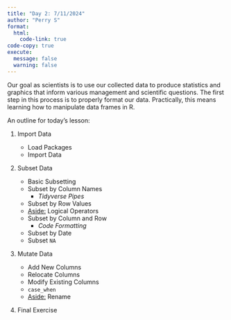```yaml
---
title: "Day 2: 7/11/2024"
author: "Perry S"
format:
  html:
    code-link: true
code-copy: true
execute: 
  message: false
  warning: false
---
```


Our goal as scientists is to use our collected data to produce statistics and graphics that inform various management and scientific questions. The first step in this process is to properly format our data. Practically, this means learning how to manipulate data frames in R.

An outline for today's lesson:

1.  Import Data

    -   Load Packages
    -   Import Data

2.  Subset Data

    -   Basic Subsetting
    -   Subset by Column Names
        -   *Tidyverse Pipes*
    -   Subset by Row Values
    -   [Aside:]{.underline} Logical Operators
    -   Subset by Column and Row
        -   *Code Formatting*
    -   Subset by Date
    -   Subset `NA`

3.  Mutate Data

    -   Add New Columns
    -   Relocate Columns
    -   Modify Existing Columns
    -   `case_when`
    -   [Aside:]{.underline} Rename

4.  Final Exercise
